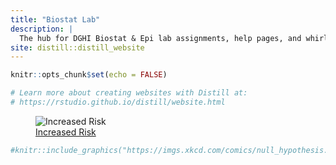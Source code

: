 ```yaml
---
title: "Biostat Lab"
description: |
  The hub for DGHI Biostat & Epi lab assignments, help pages, and whirly gigs
site: distill::distill_website
---
```


```r
knitr::opts_chunk$set(echo = FALSE)

# Learn more about creating websites with Distill at:
# https://rstudio.github.io/distill/website.html

```

![[Increased Risk](https://www.explainxkcd.com/wiki/index.php/1252:_Increased_Risk)](images/increased_risk.png)

```r
#knitr::include_graphics("https://imgs.xkcd.com/comics/null_hypothesis.png")

```






